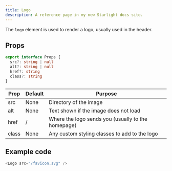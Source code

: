 ```yaml
---
title: Logo
description: A reference page in my new Starlight docs site.
---
```



The `logo` element is used to render a logo, usually used in the header.

## Props
```ts
export interface Props {
  src?: string | null
  alt?: string | null
  href?: string
  class?: string
}
```

| Prop | Default | Purpose |
| ----------- | ----------- | ----------- |
| src | None | Directory of the image |
| alt | None | Text shown if the image does not load |
| href | / | Where the logo sends you (usually to the homepage) |
| class | None | Any custom styling classes to add to the logo |

## Example code

```js
<Logo src="/favicon.svg" />
```

<Logo src="/favicon.svg" href="#" />